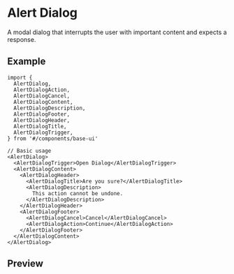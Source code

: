 
<Meta of={Stories} />

# Alert Dialog

A modal dialog that interrupts the user with important content and expects a response.

## Example

```tsx
import {
  AlertDialog,
  AlertDialogAction,
  AlertDialogCancel,
  AlertDialogContent,
  AlertDialogDescription,
  AlertDialogFooter,
  AlertDialogHeader,
  AlertDialogTitle,
  AlertDialogTrigger,
} from '#/components/base-ui'

// Basic usage
<AlertDialog>
  <AlertDialogTrigger>Open Dialog</AlertDialogTrigger>
  <AlertDialogContent>
    <AlertDialogHeader>
      <AlertDialogTitle>Are you sure?</AlertDialogTitle>
      <AlertDialogDescription>
        This action cannot be undone.
      </AlertDialogDescription>
    </AlertDialogHeader>
    <AlertDialogFooter>
      <AlertDialogCancel>Cancel</AlertDialogCancel>
      <AlertDialogAction>Continue</AlertDialogAction>
    </AlertDialogFooter>
  </AlertDialogContent>
</AlertDialog>
```

## Preview

<Primary />
